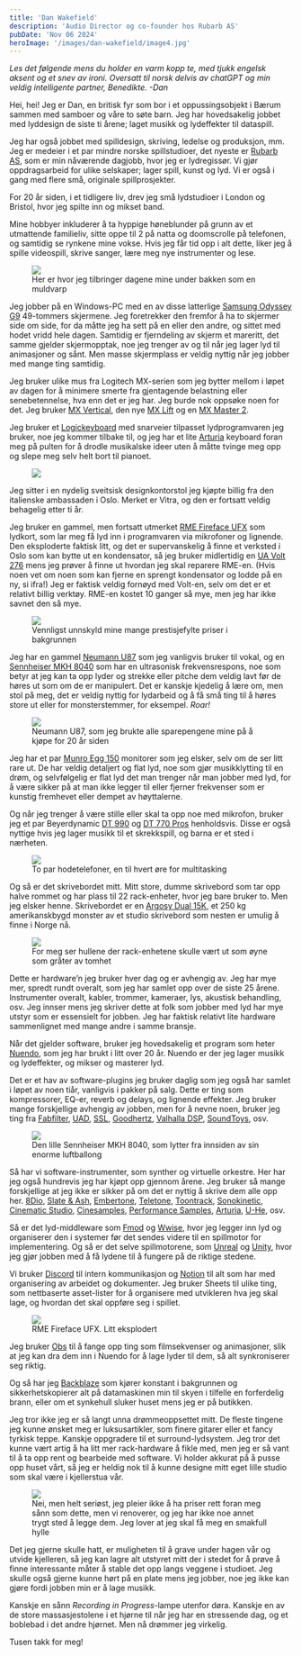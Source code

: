 ```yaml
---
title: 'Dan Wakefield'
description: 'Audio Director og co-founder hos Rubarb AS'
pubDate: 'Nov 06 2024'
heroImage: '/images/dan-wakefield/image4.jpg'
---
```







<em>Les det følgende mens du holder en varm kopp te, med tjukk engelsk aksent og et snev av ironi. Oversatt til norsk delvis av chatGPT og min veldig intelligente partner, Benedikte. -Dan</em>

<Question1/>

Hei, hei! Jeg er Dan, en britisk fyr som bor i et oppussingsobjekt i Bærum sammen med samboer og våre to søte barn. Jeg har hovedsakelig jobbet med lyddesign de siste ti årene; laget musikk og lydeffekter til dataspill.

Jeg har også jobbet med spilldesign, skriving, ledelse og produksjon, mm. Jeg er medeier i et par mindre norske spillstudioer, det nyeste er [Rubarb AS](https://rubarb.no/), som er min nåværende dagjobb, hvor jeg er lydregissør. Vi gjør oppdragsarbeid for ulike selskaper; lager spill, kunst og lyd. Vi er også i gang med flere små, originale spillprosjekter.

For 20 år siden, i et tidligere liv, drev jeg små lydstudioer i London og Bristol, hvor jeg spilte inn og mikset band.

Mine hobbyer inkluderer å ta hyppige høneblunder på grunn av et utmattende familieliv, sitte oppe til 2 på natta og doomscrolle på telefonen, og samtidig se rynkene mine vokse. Hvis jeg får tid opp i alt dette, liker jeg å spille videospill, skrive sanger, lære meg nye instrumenter og lese.

<figure>
    <img src='/images/dan-wakefield/image10.jpg'/>
    <figcaption>
        Her er hvor jeg tilbringer dagene mine under bakken som en muldvarp
    </figcaption>
</figure>



<Question2/>

Jeg jobber på en Windows-PC med en av disse latterlige [Samsung Odyssey G9](https://www.computersalg.no/i/9887514/samsung-odyssey-neo-g9-s49ag950np-qled-skjerm-kurvet-49-5120-x-1440-hdr10?utm_source=prisjaktno&utm_medium=5043-it-elektronik-sk%c3%a6rme-tv-hifi-konsol-sk%c3%a6rme&utm_campaign=samsung&utm_content=300) 49-tommers skjermene. Jeg foretrekker den fremfor å ha to skjermer side om side, for da måtte jeg ha sett på en eller den andre, og sittet med hodet vridd hele dagen. Samtidig er fjerndeling av skjerm et mareritt, det samme gjelder skjermopptak, noe jeg trenger av og til når jeg lager lyd til animasjoner og sånt. Men masse skjermplass er veldig nyttig når jeg jobber med mange ting samtidig.

Jeg bruker ulike mus fra Logitech MX-serien som jeg bytter mellom i løpet av dagen for å minimere smerte fra gjentagende belastning eller senebetennelse, hva enn det er jeg har. Jeg burde nok oppsøke noen for det. Jeg bruker [MX Vertical](https://www.komplett.no/product/1079881/datautstyr/pc-tilbehoer/mustastatur-tegnebrett/ergonomi/logitech-mx-vertical-traadloes-bluetoothmus?queryid=1995db7756901a7564e0586e76bfb3a7&sort=None), den nye [MX Lift](https://www.komplett.no/product/1212192/datautstyr/pc-tilbehoer/mustastatur-tegnebrett/mus/logitech-lift-vertikal-business-mus-graphite?queryid=353957c78c857b4b4f2000a9e391654c&sort=None) og en [MX Master 2](https://www.komplett.no/product/1213505/datautstyr/pc-tilbehoer/mustastatur-tegnebrett/mus/logitech-mx-master-3s-traadloes-mus-graphite?queryid=971c511267d2de8a55b5380bc7624c8a&sort=None).

Jeg bruker et [Logickeyboard](https://logickeyboard.com/shop/steinberg-cubase-nuendo-pc-backlit-astra-2-keyboard-4633p.html) med snarveier tilpasset lydprogramvaren jeg bruker, noe jeg kommer tilbake til, og jeg har et lite [Arturia](https://www.thomannmusic.no/arturia_keystep.htm?gad_source=1&gclid=CjwKCAjwx4O4BhAnEiwA42SbVPk-7_wHmV4OQX6i0ikbHpsCdygaeOss9ZwwjAqo-DA_brp21uG9oRoCREYQAvD_BwE) keyboard foran meg på pulten for å drodle musikalske ideer uten å måtte tvinge meg opp og slepe meg selv helt bort til pianoet.


<figure>
    <img src='/images/dan-wakefield/image9.jpg'/>
</figure>


Jeg sitter i en nydelig sveitsisk designkontorstol jeg kjøpte billig fra den italienske ambassaden i Oslo. Merket er Vitra, og den er fortsatt veldig behagelig etter ti år.

Jeg bruker en gammel, men fortsatt utmerket [RME Fireface UFX](https://www.gear4music.no/no/Opptak-og-datamaskiner/RME-Fireface-UFX-III-Audio-Interface/5F7W?origin=product-ads&gad_source=1&gclid=CjwKCAjwx4O4BhAnEiwA42SbVN-mSbtK29TRhU2C6_07RkVpJ1pOeT5pS4ddxyMSSBgkYK2gATyTexoCvBIQAvD_BwE) som lydkort, som lar meg få lyd inn i programvaren via mikrofoner og lignende. Den eksploderte faktisk litt, og det er supervanskelig å finne et verksted i Oslo som kan bytte ut en kondensator, så jeg bruker midlertidig en [UA Volt 276](https://www.gear4music.no/no/Opptak-og-datamaskiner/Universal-Audio-Volt-276-USB-Lydgrensesnitt/43TM) mens jeg prøver å finne ut hvordan jeg skal reparere RME-en. (Hvis noen vet om noen som kan fjerne en sprengt kondensator og lodde på en ny, si ifra!) Jeg er faktisk veldig fornøyd med Volt-en, selv om det er et relativt billig verktøy. RME-en kostet 10 ganger så mye, men jeg har ikke savnet den så mye.


<figure>
    <img src='/images/dan-wakefield/image2.jpg'/>
    <figcaption>
        Vennligst unnskyld mine mange prestisjefylte priser i bakgrunnen
    </figcaption>
</figure>

Jeg har en gammel [Neumann U87](https://www.thomannmusic.no/neumann_u87_ai_studio_set_mt.htm) som jeg vanligvis bruker til vokal, og en [Sennheiser MKH 8040](https://www.thomannmusic.no/sennheiser_mkh_8040.htm) som har en ultrasonisk frekvensrespons, noe som betyr at jeg kan ta opp lyder og strekke eller pitche dem veldig lavt før de høres ut som om de er manipulert. Det er kanskje kjedelig å lære om, men stol på meg, det er veldig nyttig for lydarbeid og å få små ting til å høres store ut eller for monsterstemmer, for eksempel. <em>Roar!</em>


<figure>
    <img src='/images/dan-wakefield/image3.jpg'/>
    <figcaption>
        Neumann U87, som jeg brukte alle sparepengene mine på å kjøpe for 20 år siden
    </figcaption>
</figure>


Jeg har et par [Munro Egg 150](https://filtermusikk.no/product/se-electronics-munro-egg-150-monitoring-system/) monitorer som jeg elsker, selv om de ser litt rare ut. De har veldig detaljert og flat lyd, noe som gjør musikklytting til en drøm, og selvfølgelig er flat lyd det man trenger når man jobber med lyd, for å være sikker på at man ikke legger til eller fjerner frekvenser som er kunstig fremhevet eller dempet av høyttalerne.

Og når jeg trenger å være stille eller skal ta opp noe med mikrofon, bruker jeg et par Beyerdynamic [DT 990](https://www.thomannmusic.no/beyerdynamic_dt990pro.htm?gad_source=1&gclid=CjwKCAjwx4O4BhAnEiwA42SbVNDDZT4CtqTt9m2SsuqPsKVBHhXIj1uWIslDJRLVdOnOZRuokIXr_RoCCBQQAvD_BwE) og [DT 770 Pros](https://www.thomannmusic.no/beyerdynamic_dt770pro.htm) henholdsvis. Disse er også nyttige hvis jeg lager musikk til et skrekkspill, og barna er et sted i nærheten.


<figure>
    <img src='/images/dan-wakefield/image6.jpg'/>
    <figcaption>
        To par hodetelefoner, en til hvert øre for multitasking
    </figcaption>
</figure>


Og så er det skrivebordet mitt. Mitt store, dumme skrivebord som tar opp halve rommet og har plass til 22 rack-enheter, hvor jeg bare bruker to. Men jeg elsker henne. Skrivebordet er en [Argosy Dual 15K](https://argosyconsole.com/dual15/dual15k), et 250 kg amerikanskbygd monster av et studio skrivebord som nesten er umulig å finne i Norge nå.


<figure>
    <img src='/images/dan-wakefield/image5.jpg'/>
    <figcaption>
        For meg ser hullene der rack-enhetene skulle vært ut som øyne som gråter av tomhet
    </figcaption>
</figure>


Dette er hardware’n jeg bruker hver dag og er avhengig av. Jeg har mye mer, spredt rundt overalt, som jeg har samlet opp over de siste 25 årene. Instrumenter overalt, kabler, trommer, kameraer, lys, akustisk behandling, osv. Jeg innser mens jeg skriver dette at folk som jobber med lyd har mye utstyr som er essensielt for jobben. Jeg har faktisk relativt lite hardware sammenlignet med mange andre i samme bransje.



<Question3/>

Når det gjelder software, bruker jeg hovedsakelig et program som heter [Nuendo](https://www.steinberg.net/nuendo/), som jeg har brukt i litt over 20 år. Nuendo er der jeg lager musikk og lydeffekter, og mikser og masterer lyd.

Det er et hav av software-plugins jeg bruker daglig som jeg også har samlet i løpet av noen tiår, vanligvis i pakker på salg. Dette er ting som kompressorer, EQ-er, reverb og delays, og lignende effekter. Jeg bruker mange forskjellige avhengig av jobben, men for å nevne noen, bruker jeg ting fra [Fabfilter](https://www.fabfilter.com/products#mixing-and-mastering), [UAD](https://www.uaudio.com/uad-plugins/native.html?product=&utm_source=google&utm_medium=cpc&device=c&utm_term=uad%20plugins&matchtype=p&utm_campaign=19688497409&utm_adgroup=146961273598&utm_content=_657299623085&utm_geo_interest=&utm_geo=9222695&gad_source=1&gclid=CjwKCAjwx4O4BhAnEiwA42SbVLcunZAQEzppyYEtVbqjFzHN4xemaIm4A5HjShce2iGtRk8zro3u1RoC8D8QAvD_BwE), [SSL](https://store.solidstatelogic.com/), [Goodhertz](https://goodhertz.com/plugins/), [Valhalla DSP](https://valhalladsp.com/plugins/), [SoundToys](https://www.soundtoys.com/product/soundtoys-5/), osv.


<figure>
    <img src='/images/dan-wakefield/image1.jpg'/>
    <figcaption>
        Den lille Sennheiser MKH 8040, som lytter fra innsiden av sin enorme luftballong
    </figcaption>
</figure>

Så har vi software-instrumenter, som synther og virtuelle orkestre. Her har jeg også hundrevis jeg har kjøpt opp gjennom årene. Jeg bruker så mange forskjellige at jeg ikke er sikker på om det er nyttig å skrive dem alle opp her. [8Dio](https://8dio.com/), [Slate & Ash](https://slateandash.com/collections/instruments), [Embertone](https://www.embertone.com/), [Teletone](https://teletoneaudio.com/), [Toontrack](https://www.toontrack.com/products/), [Sonokinetic](https://www.sonokinetic.net/?srsltid=AfmBOopIvOeqMN5Ez5NoddgKNuBdEBewjOqBWMoNe_seP4SeBw5oC-j9), [Cinematic Studio](https://cinematicstudioseries.com/), [Cinesamples](https://store.cinesamples.com/bundles/cinesymphony-complete-bundle), [Performance Samples](https://www.performancesamples.com/), [Arturia](https://www.arturia.com/products/software-instruments/v-collection/overview), [U-He](https://u-he.com/products/bundles/all-synths.html), osv.

Så er det lyd-middleware som [Fmod](https://www.fmod.com/studio) og [Wwise](https://www.audiokinetic.com/en/wwise/overview/), hvor jeg legger inn lyd og organiserer den i systemer før det sendes videre til en spillmotor for implementering. Og så er det selve spillmotorene, som [Unreal](https://www.unrealengine.com/en-US) og [Unity](https://unity.com/products/unity-engine), hvor jeg gjør jobben med å få lydene til å fungere på de riktige stedene.

Vi bruker [Discord](https://discord.com/) til intern kommunikasjon og [Notion](https://www.notion.so/) til alt som har med organisering av arbeidet og dokumenter. Jeg bruker Sheets til ulike ting, som nettbaserte asset-lister for å organisere med utvikleren hva jeg skal lage, og hvordan det skal oppføre seg i spillet.



<figure>
    <img src='/images/dan-wakefield/image7.jpg'/>
    <figcaption>
        RME Fireface UFX. Litt eksplodert
    </figcaption>
</figure>

Jeg bruker [Obs](https://obsproject.com/) til å fange opp ting som filmsekvenser og animasjoner, slik at jeg kan dra dem inn i Nuendo for å lage lyder til dem, så alt synkroniserer seg riktig.

Og så har jeg [Backblaze](https://www.backblaze.com/) som kjører konstant i bakgrunnen og sikkerhetskopierer alt på datamaskinen min til skyen i tilfelle en forferdelig brann, eller om et synkehull sluker huset mens jeg er på butikken.



<Question4/>


Jeg tror ikke jeg er så langt unna drømmeoppsettet mitt. De fleste tingene jeg kunne ønsket meg er luksusartikler, som finere gitarer eller et fancy tyrkisk teppe. Kanskje oppgradere til et surround-lydsystem. Jeg tror det kunne vært artig å ha litt mer rack-hardware å fikle med, men jeg er så vant til å ta opp rent og bearbeide med software. Vi holder akkurat på å pusse opp huset vårt, så jeg er heldig nok til å kunne designe mitt eget lille studio som skal være i kjellerstua vår.

<figure>
    <img src='/images/dan-wakefield/image8.jpg'/>
    <figcaption>
        Nei, men helt seriøst, jeg pleier ikke å ha priser rett foran meg sånn som dette, men vi renoverer, og jeg har ikke noe annet trygt sted å legge dem. Jeg lover at jeg skal få meg en smakfull hylle
    </figcaption>
</figure>


Det jeg gjerne skulle hatt, er muligheten til å grave under hagen vår og utvide kjelleren, så jeg kan lagre alt utstyret mitt der i stedet for å prøve å finne interessante måter å stable det opp langs veggene i studioet. Jeg skulle også gjerne kunne hørt på en plate mens jeg jobber, noe jeg ikke kan gjøre fordi jobben min er å lage musikk.

Kanskje en sånn <em>Recording in Progress</em>-lampe utenfor døra. Kanskje en av de store massasjestolene i et hjørne til når jeg har en stressende dag, og et boblebad i det andre hjørnet. Men nå drømmer jeg virkelig.

Tusen takk for meg!
